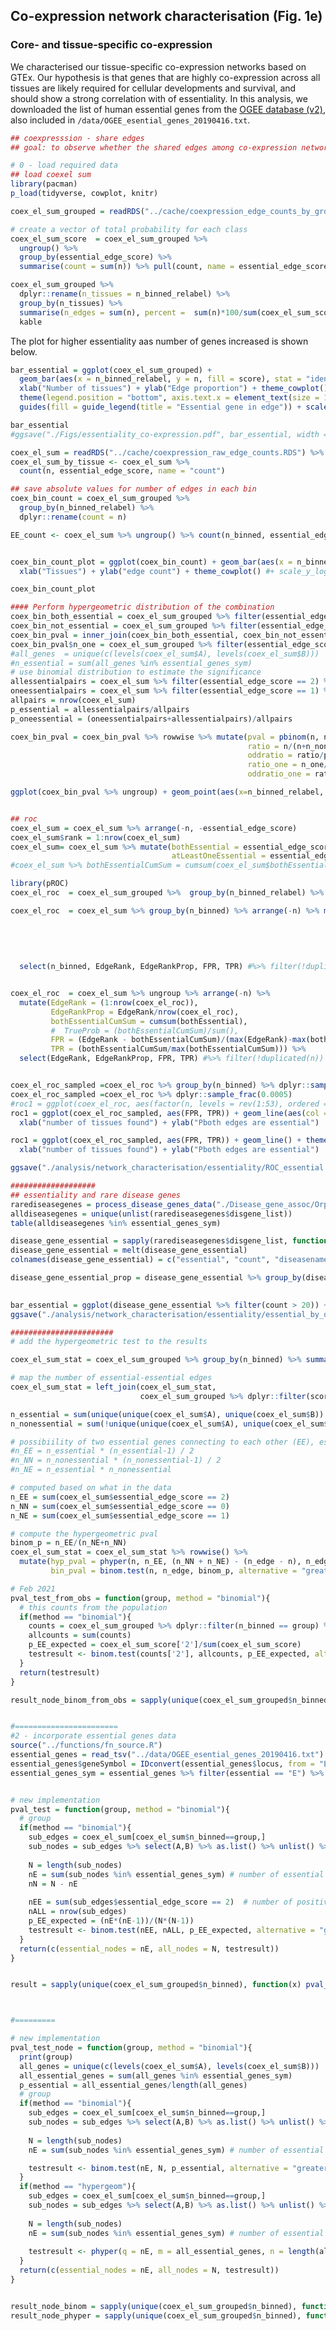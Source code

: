 
## Co-expression network characterisation (Fig. 1e)


### Core- and tissue-specific co-expression

We characterised our tissue-specific co-expression networks based on GTEx. Our hypothesis is that genes that are highly co-expression across all tissues are likely required for cellular developments and survival, and should show a strong correlation with of essentiality. In this analysis, we downloaded the list of human essential genes from the [OGEE database (v2)]( http://ogee.medgenius.info), also included in `/data/OGEE_esential_genes_20190416.txt`. 


```r
## coexpresssion - share edges
## goal: to observe whether the shared edges among co-expression networks are essential

# 0 - load required data
## load coexel sum
library(pacman)
p_load(tidyverse, cowplot, knitr)

coex_el_sum_grouped = readRDS("../cache/coexpression_edge_counts_by_group.RDS")

# create a vector of total probability for each class
coex_el_sum_score  = coex_el_sum_grouped %>% 
  ungroup() %>% 
  group_by(essential_edge_score) %>% 
  summarise(count = sum(n)) %>% pull(count, name = essential_edge_score)

coex_el_sum_grouped %>% 
  dplyr::rename(n_tissues = n_binned_relabel) %>%
  group_by(n_tissues) %>%
  summarise(n_edges = sum(n), percent =  sum(n)*100/sum(coex_el_sum_score)) %>%
  kable
```

The plot for higher essentiality aas number of genes increased is shown below.

```r
bar_essential = ggplot(coex_el_sum_grouped) + 
  geom_bar(aes(x = n_binned_relabel, y = n, fill = score), stat = "identity",  position="fill") + 
  xlab("Number of tissues") + ylab("Edge proportion") + theme_cowplot() + 
  theme(legend.position = "bottom", axis.text.x = element_text(size = 10)) + 
  guides(fill = guide_legend(title = "Essential gene in edge")) + scale_fill_manual(values = c('grey60','#9ecae1','#3182bd'))

bar_essential
#ggsave("./Figs/essentiality_co-expression.pdf", bar_essential, width = 4, height = 4)
```

```r
coex_el_sum = readRDS("../cache/coexpression_raw_edge_counts.RDS") %>% ungroup
coex_el_sum_by_tissue <- coex_el_sum %>% 
  count(n, essential_edge_score, name = "count")
```




```r
## save absolute values for number of edges in each bin
coex_bin_count = coex_el_sum_grouped %>% 
  group_by(n_binned_relabel) %>% 
  dplyr::rename(count = n)

EE_count <- coex_el_sum %>% ungroup() %>% count(n_binned, essential_edge_score)


coex_bin_count_plot = ggplot(coex_bin_count) + geom_bar(aes(x = n_binned_relabel, y = count), stat = "identity", alpha = 0.7) +
  xlab("Tissues") + ylab("edge count") + theme_cowplot() #+ scale_y_log10() 

coex_bin_count_plot
```


```r
#### Perform hypergeometric distribution of the combination
coex_bin_both_essential = coex_el_sum_grouped %>% filter(essential_edge_score==2) %>% select(n_binned_relabel, n)
coex_bin_not_essential = coex_el_sum_grouped %>% filter(essential_edge_score<2) %>% group_by(n_binned_relabel) %>% summarise(n_non = sum(n))
coex_bin_pval = inner_join(coex_bin_both_essential, coex_bin_not_essential, by = "n_binned_relabel")
coex_bin_pval$n_one = coex_el_sum_grouped %>% filter(essential_edge_score>0) %>% group_by(n_binned_relabel) %>% summarise(n_one = sum(n)) %>% pull(n_one)
#all_genes  = unique(c(levels(coex_el_sum$A), levels(coex_el_sum$B)))
#n_essential = sum(all_genes %in% essential_genes_sym)
# use binomial distribution to estimate the significance
allessentialpairs = coex_el_sum %>% filter(essential_edge_score == 2) %>% nrow()
oneessentialpairs = coex_el_sum %>% filter(essential_edge_score == 1) %>% nrow()
allpairs = nrow(coex_el_sum)
p_essential = allessentialpairs/allpairs
p_oneessential = (oneessentialpairs+allessentialpairs)/allpairs

coex_bin_pval = coex_bin_pval %>% rowwise %>% mutate(pval = pbinom(n, n+n_non, p_essential, lower.tail = F, log.p = T),
                                                     ratio = n/(n+n_non),
                                                     oddratio = ratio/p_essential,
                                                     ratio_one = n_one/(n+n_non),
                                                     oddratio_one = ratio_one/p_oneessential)

ggplot(coex_bin_pval %>% ungroup) + geom_point(aes(x=n_binned_relabel, y = oddratio))


## roc
coex_el_sum = coex_el_sum %>% arrange(-n, -essential_edge_score)
coex_el_sum$rank = 1:nrow(coex_el_sum)
coex_el_sum= coex_el_sum %>% mutate(bothEssential = essential_edge_score ==2,
                                    atLeastOneEssential = essential_edge_score > 0)
#coex_el_sum %>% bothEssentialCumSum = cumsum(coex_el_sum$bothEssential)

library(pROC)
coex_el_roc  = coex_el_sum_grouped %>%  group_by(n_binned_relabel) %>% tally()

coex_el_roc  = coex_el_sum %>% group_by(n_binned) %>% arrange(-n) %>% mutate(EdgeRank = (1:n()),
                                                                             EdgeRankProp = EdgeRank/n(),
                                                                             bothEssentialCumSum = cumsum(bothEssential),
                                                                             #  TrueProb = (bothEssentialCumSum)/sum(),
                                                                             FPR = (EdgeRank - bothEssentialCumSum)/(max(EdgeRank)-max(bothEssentialCumSum)),
                                                                             TPR = (bothEssentialCumSum/max(bothEssentialCumSum))) %>% 
  select(n_binned, EdgeRank, EdgeRankProp, FPR, TPR) #%>% filter(!duplicated(n))


coex_el_roc  = coex_el_sum %>% ungroup %>% arrange(-n) %>%
  mutate(EdgeRank = (1:nrow(coex_el_roc)),
         EdgeRankProp = EdgeRank/nrow(coex_el_roc),
         bothEssentialCumSum = cumsum(bothEssential),
         #  TrueProb = (bothEssentialCumSum)/sum(),
         FPR = (EdgeRank - bothEssentialCumSum)/(max(EdgeRank)-max(bothEssentialCumSum)),
         TPR = (bothEssentialCumSum/max(bothEssentialCumSum))) %>% 
  select(EdgeRank, EdgeRankProp, FPR, TPR) #%>% filter(!duplicated(n))


coex_el_roc_sampled =coex_el_roc %>% group_by(n_binned) %>% dplyr::sample_n(1000)
coex_el_roc_sampled =coex_el_roc %>% dplyr::sample_frac(0.0005)
#roc1 = ggplot(coex_el_roc, aes(factor(n, levels = rev(1:53), ordered = T), maxval)) + geom_point() + theme_cowplot()
roc1 = ggplot(coex_el_roc_sampled, aes(FPR, TPR)) + geom_line(aes(col = factor(n_binned, ordered = T))) + theme_cowplot() +
  xlab("number of tissues found") + ylab("Pboth edges are essential")

roc1 = ggplot(coex_el_roc_sampled, aes(FPR, TPR)) + geom_line() + theme_cowplot() +
  xlab("number of tissues found") + ylab("Pboth edges are essential")

ggsave("./analysis/network_characterisation/essentiality/ROC_essential.pdf", roc1)

###################
## essentiality and rare disease genes
rarediseasegenes = process_disease_genes_data("./Disease_gene_assoc/Orphanet/output/table_disease_gene_assoc_orphanet.tsv", 20, 2000)
alldiseasegenes = unique(unlist(rarediseasegenes$disgene_list))
table(alldiseasegenes %in% essential_genes_sym)

disease_gene_essential = sapply(rarediseasegenes$disgene_list, function(x) table(x %in% essential_genes_sym))
disease_gene_essential = melt(disease_gene_essential)
colnames(disease_gene_essential) = c("essential", "count", "diseasename")

disease_gene_essential_prop = disease_gene_essential %>% group_by(diseasename) %>% spread(essential, count) %>% mutate(sum = `FALSE`+`TRUE`,
                                                                                                                       propTrue = `TRUE`/sum) %>% filter(sum > 20)

bar_essential = ggplot(disease_gene_essential %>% filter(count > 20)) + geom_bar(aes(diseasename, count, fill = essential), stat = "identity") + scale_y_log10() + coord_flip()+ theme_cowplot()
ggsave("./analysis/network_characterisation/essentiality/essential_by_disease.pdf", bar_essential)

#######################
# add the hypergeometric test to the results

coex_el_sum_stat = coex_el_sum_grouped %>% group_by(n_binned) %>% summarise(n_edge = sum(n))

# map the number of essential-essential edges
coex_el_sum_stat = left_join(coex_el_sum_stat, 
                             coex_el_sum_grouped %>% dplyr::filter(score == 2) %>% ungroup %>% dplyr::select(n_binned, n))

n_essential = sum(unique(unique(coex_el_sum$A), unique(coex_el_sum$B)) %in% essential_genes_sym)
n_nonessential = sum(!unique(unique(coex_el_sum$A), unique(coex_el_sum$B)) %in% essential_genes_sym)

# possibiility of two essential genes connecting to each other (EE), essential-nonessential (NE), nonessential-nonessential (NN)
#n_EE = n_essential * (n_essential-1) / 2
#n_NN = n_nonessential * (n_nonessential-1) / 2
#n_NE = n_essential * n_nonessential

# computed based on what in the data
n_EE = sum(coex_el_sum$essential_edge_score == 2)
n_NN = sum(coex_el_sum$essential_edge_score == 0)
n_NE = sum(coex_el_sum$essential_edge_score == 1)

# compute the hypergeometric pval
binom_p = n_EE/(n_NE+n_NN)
coex_el_sum_stat = coex_el_sum_stat %>% rowwise() %>%
  mutate(hyp_pval = phyper(n, n_EE, (n_NN + n_NE) - (n_edge - n), n_edge, lower.tail = F, log.p = F),
         bin_pval = binom.test(n, n_edge, binom_p, alternative = "greater")$p.value)


```


```r
# Feb 2021
pval_test_from_obs = function(group, method = "binomial"){
  # this counts from the population
  if(method == "binomial"){
    counts = coex_el_sum_grouped %>% dplyr::filter(n_binned == group) %>% pull(n, name = score)
    allcounts = sum(counts)
    p_EE_expected = coex_el_sum_score['2']/sum(coex_el_sum_score)
    testresult <- binom.test(counts['2'], allcounts, p_EE_expected, alternative = "greater")
  }
  return(testresult)
}

result_node_binom_from_obs = sapply(unique(coex_el_sum_grouped$n_binned), function(x) pval_test_from_obs(x))


#=======================
#2 - incorporate essential genes data
source("../functions/fn_source.R")
essential_genes = read_tsv("../data/OGEE_esential_genes_20190416.txt")
essential_genes$geneSymbol = IDconvert(essential_genes$locus, from = "ENSEMBL", to = "SYMBOL")
essential_genes_sym = essential_genes %>% filter(essential == "E") %>% pull(geneSymbol) %>% unique()


# new implementation
pval_test = function(group, method = "binomial"){
  # group
  if(method == "binomial"){
    sub_edges = coex_el_sum[coex_el_sum$n_binned==group,]
    sub_nodes = sub_edges %>% select(A,B) %>% as.list() %>% unlist() %>% unique()
    
    N = length(sub_nodes)
    nE = sum(sub_nodes %in% essential_genes_sym) # number of essential genes
    nN = N - nE
    
    nEE = sum(sub_edges$essential_edge_score == 2)  # number of positive drawn = sum of EE edges
    nALL = nrow(sub_edges)
    p_EE_expected = (nE*(nE-1))/(N*(N-1))
    testresult <- binom.test(nEE, nALL, p_EE_expected, alternative = "greater")
  }
  return(c(essential_nodes = nE, all_nodes = N, testresult))
}


result = sapply(unique(coex_el_sum_grouped$n_binned), function(x) pval_test(x))



#=========

# new implementation
pval_test_node = function(group, method = "binomial"){
  print(group)
  all_genes = unique(c(levels(coex_el_sum$A), levels(coex_el_sum$B)))
  all_essential_genes = sum(all_genes %in% essential_genes_sym)
  p_essential = all_essential_genes/length(all_genes)
  # group
  if(method == "binomial"){
    sub_edges = coex_el_sum[coex_el_sum$n_binned==group,]
    sub_nodes = sub_edges %>% select(A,B) %>% as.list() %>% unlist() %>% unique()
    
    N = length(sub_nodes)
    nE = sum(sub_nodes %in% essential_genes_sym) # number of essential genes

    testresult <- binom.test(nE, N, p_essential, alternative = "greater")
  }
  if(method == "hypergeom"){
    sub_edges = coex_el_sum[coex_el_sum$n_binned==group,]
    sub_nodes = sub_edges %>% select(A,B) %>% as.list() %>% unlist() %>% unique()
    
    N = length(sub_nodes)
    nE = sum(sub_nodes %in% essential_genes_sym) # number of essential genes
    
    testresult <- phyper(q = nE, m = all_essential_genes, n = length(all_genes) - all_essential_genes, k = N, lower.tail = F)
  }
  return(c(essential_nodes = nE, all_nodes = N, testresult))
}


result_node_binom = sapply(unique(coex_el_sum_grouped$n_binned), function(x) pval_test_node(x))
result_node_phyper = sapply(unique(coex_el_sum_grouped$n_binned), function(x) pval_test_node(x, method = "hypergeom"))





```

